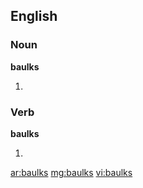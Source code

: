 ==English==

===Noun===
'''baulks'''

# {{British}} {{alternative plural of|[[baulk]]|[[balks]]}}

===Verb===
'''baulks'''

# {{British}} {{third-person singular of|[[baulk]]}} {{alternative spelling of|[[balks]]}}

[[ar:baulks]]
[[mg:baulks]]
[[vi:baulks]]